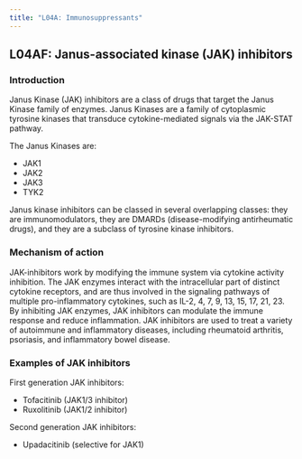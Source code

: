 ```yaml
---
title: "L04A: Immunosuppressants"
---
```


## L04AF: Janus-associated kinase (JAK) inhibitors

### Introduction

Janus Kinase (JAK) inhibitors are a class of drugs that target the Janus Kinase family of enzymes.
Janus Kinases are a family of cytoplasmic tyrosine kinases that transduce cytokine-mediated signals via the JAK-STAT pathway.

The Janus Kinases are:

* JAK1
* JAK2
* JAK3
* TYK2

Janus kinase inhibitors can be classed in several overlapping classes: they are immunomodulators, they are DMARDs (disease-modifying antirheumatic drugs), and they are a subclass of tyrosine kinase inhibitors.

### Mechanism of action

JAK-inhibitors work by modifying the immune system via cytokine activity inhibition.
The JAK enzymes interact with the intracellular part of distinct cytokine receptors, and are thus involved in the signaling pathways of multiple pro-inflammatory cytokines, such as IL-2, 4, 7, 9, 13, 15, 17, 21, 23.
By inhibiting JAK enzymes, JAK inhibitors can modulate the immune response and reduce inflammation.
JAK inhibitors are used to treat a variety of autoimmune and inflammatory diseases, including rheumatoid arthritis, psoriasis, and inflammatory bowel disease.


### Examples of JAK inhibitors

First generation JAK inhibitors:

* Tofacitinib (JAK1/3 inhibitor)
* Ruxolitinib (JAK1/2 inhibitor)

Second generation JAK inhibitors:

* Upadacitinib (selective for JAK1)
